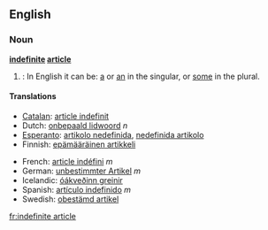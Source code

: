 ==English==
===Noun===
'''[[indefinite]] [[article]]'''

#{{grammar}}: In English it can be: [[a]] or [[an]] in the singular, or [[some]] in the plural.

====Translations====
{{top}}
*[[Catalan]]: [[article indefinit]]
*Dutch: [[onbepaald lidwoord]] ''n''
*[[Esperanto]]: [[artikolo nedefinida]], [[nedefinida artikolo]]
*Finnish: [[epämääräinen artikkeli]]
{{mid}}
*French: [[article indéfini]] ''m''
*German: [[unbestimmter Artikel]] ''m''
*Icelandic: [[óákveðinn greinir]] {{m}}
*Spanish: [[artículo indefinido]] ''m''
*Swedish: [[obestämd artikel]]
{{bottom}}
[[fr:indefinite article]]